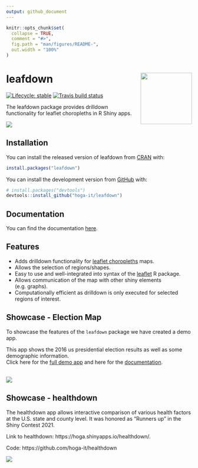 ```yaml
---
output: github_document
---
```


<!-- README.md is generated from README.Rmd. Please edit that file -->


```r
knitr::opts_chunk$set(
  collapse = TRUE,
  comment = "#>",
  fig.path = "man/figures/README-",
  out.width = "100%"
)
```

# leafdown <a><img src='man/figures/hex-leafdown.png' align="right" height="139" /></a>


<!-- badges: start -->
[![Lifecycle: stable](https://img.shields.io/badge/lifecycle-stable-brightgreen.svg)](https://lifecycle.r-lib.org/articles/stages.html#stable)
[![Travis build status](https://travis-ci.com/hoga-it/leafdown.svg?branch=master)](https://travis-ci.com/hoga-it/leafdown)
<!-- badges: end -->

The leafdown package provides drilldown functionality for leaflet choropleths in R Shiny apps.


<img src='man/figures/select_drilldown.PNG'/>

## Installation

You can install the released version of leafdown from [CRAN](https://CRAN.R-project.org) with:

``` r
install.packages("leafdown")
```

You can install the development version from [GitHub](https://github.com/) with:

``` r
# install.packages("devtools")
devtools::install_github("hoga-it/leafdown")
```

## Documentation

You can find the documentation [here](https://hoga-it.github.io/leafdown/index.html).

## Features

- Adds drilldown functionality for [leaflet choropleths](https://rstudio.github.io/leaflet/choropleths.html) maps.
- Allows the selection of regions/shapes.
- Easy to use and well-integrated into syntax of the [leaflet](https://rstudio.github.io/leaflet/) R package. 
- Allows communication of the map with other shiny elements (e.g. graphs).
- Computationally efficient as drilldown is only executed for selected regions of interest.

## Showcase - Election Map
To showcase the features of the `leafdown` package we have created a demo app. <br>

This app shows the 2016 us presidential election results as well as some demographic information.<br>
Click here for the [full demo app](https://pega.shinyapps.io/election16/) and here for the [documentation](https://hoga-it.github.io/leafdown/articles/Showcase_electionapp.html).
<br>
<br>

<img src='man/figures/app_election_map.png'/>

## Showcase - healthdown

The healthdown app allows interactive comparison of various health factors at the U.S. state and county level.
It was honored as "Runners up" in the Shiny Contest 2021.

Link to healthdown: https://hoga.shinyapps.io/healthdown/.

Code: https://github.com/hoga-it/healthdown

<img src='man/figures/healthdown_app.jpg'/>

